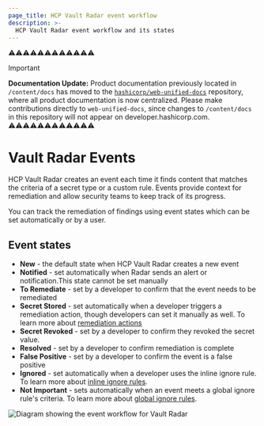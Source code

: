 ```yaml
---
page_title: HCP Vault Radar event workflow
description: >-
  HCP Vault Radar event workflow and its states
---
```


⚠️⚠️⚠️⚠️⚠️⚠️⚠️⚠️⚠️⚠️⚠️⚠️
> [!IMPORTANT]  
> **Documentation Update:** Product documentation previously located in `/content/docs` has moved to the [`hashicorp/web-unified-docs`](https://github.com/hashicorp/web-unified-docs) repository, where all product documentation is now centralized. Please make contributions directly to `web-unified-docs`, since changes to `/content/docs` in this repository will not appear on developer.hashicorp.com.
⚠️⚠️⚠️⚠️⚠️⚠️⚠️⚠️⚠️⚠️⚠️⚠️

# Vault Radar Events

HCP Vault Radar creates an event each time it finds content that matches the criteria of a secret type or a custom rule. Events provide context for remediation and allow security teams to keep track of its progress.

You can track the remediation of findings using event states which can be set automatically or by a user.


## Event states

- **New** - the default state when HCP Vault Radar creates a new event
- **Notified** - set automatically when Radar sends an alert or notification.This state cannot be set manually
- **To Remediate** - set by a developer to confirm that the event needs to be remediated
- **Secret Stored** - set automatically when a developer triggers a remediation action, though developers can set it manually as well. To learn more about [remediation actions](../remediate-secrets/copy-secrets)
- **Secret Revoked** - set by a developer to confirm they revoked the secret value.
- **Resolved** - set by a developer to confirm remediation is complete
- **False Positive** - set by a developer to confirm the event is a false positive
- **Ignored** - set automatically when a developer uses the inline ignore rule. To learn more about [inline ignore rules](./write-inline-ignore-rules).
- **Not Important** - sets automatically when an event meets a global ignore rule's criteria. To learn more about [global ignore rules](./write-global-ignore-rules).

![Diagram showing the event workflow for Vault Radar](/img/docs/vault-radar/event-workflow.png)


